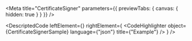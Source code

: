 
<Meta title="CertificateSigner" parameters={{ previewTabs: { canvas: { hidden: true } } }} />

<DescriptedCode
  leftElement={<CertificateSignerDesc />}
  rightElement={
    <CodeHighlighter
      object={CertificateSignerSample}
      language={"json"}
      title={"Example"}
    />
  }
/>
